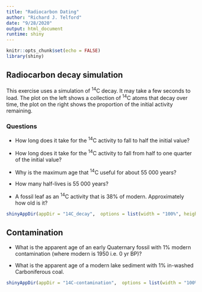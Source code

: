 ```yaml
---
title: "Radiocarbon Dating"
author: "Richard J. Telford"
date: "9/28/2020"
output: html_document
runtime: shiny
---
```


```r
knitr::opts_chunk$set(echo = FALSE)
library(shiny)
```

## Radiocarbon decay simulation

This exercise uses a simulation of ^14^C decay.
It may take a few seconds to load.
The plot on the left shows a collection of ^14^C atoms that decay over time, the plot on the right shows the proportion of the initial activity remaining.

### Questions

- How long does it take for the ^14^C activity to fall to half the initial value?

- How long does it take for the ^14^C activity to fall from half to one quarter of the initial value?

- Why is the maximum age that ^14^C useful for about 55 000 years? 
- How many half-lives is 55 000 years?

- A fossil leaf as an ^14^C activity that is 38% of modern. 
Approximately how old is it?

```r
shinyAppDir(appDir = "14C_decay",  options = list(width = "100%", height = 700))
```

## Contamination

- What is the apparent age of an early Quaternary fossil with 1% modern contamination (where modern is 1950 i.e. 0 yr BP)?

- What is the apparent age of a modern lake sediment with 1% in-washed Carboniferous coal.

```r
shinyAppDir(appDir = "14C-contamination",  options = list(width = "100%", height = 700))
```

